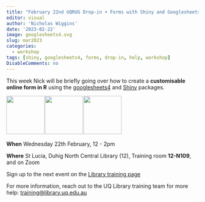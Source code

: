```yaml
---
title: "February 22nd UQRUG Drop-in + Forms with Shiny and Googlesheets4"
editor: visual
author: 'Nicholas Wiggins'
date: '2023-02-22'
image: googlesheets4.svg
slug: mar2023
categories:
  - workshop
tags: [shiny, googlesheets4, forms, drop-in, help, workshop]
DisableComments: no
---
```


This week Nick will be briefly going over how to create a **customisable online form in R** using the [googlesheets4](https://googlesheets4.tidyverse.org/) and [Shiny](https://shiny.rstudio.com/) packages.

<p float="left">

<img src="https://uqrug.netlify.app/uqrug.png" height="100" style="margin-right:-0.2em;"/> <img src="googlesheets4.svg" height="100" style="margin-right:-0.2em;"/> <img src="shiny.svg" height="100" style="margin-right:-0.89em;"/>

</p>

**When** Wednesday 22th February, 12 - 2pm

**Where** St Lucia, Duhig North Central Library (12), Training room **12-N109**, and on Zoom

Sign up to the next event on the [Library training page](https://web.library.uq.edu.au/library-services/training#keyword=UQRUG)

For more information, reach out to the UQ Library training team for more help: <a href="javascript:void(0);" onclick="copyEvent('copy')" id="copy" title="Click to copy email address">training\@library.uq.edu.au</a>
